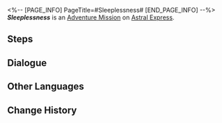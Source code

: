<%-- [PAGE_INFO]
PageTitle=#Sleeplessness#
[END_PAGE_INFO] --%>
{{Stub|Dialogue.}}
{{Mission Infobox
|id            = 4050010
|title         = 
|image         = <!--Mission Sleeplessness.png-->
|type          = Adventure
|event_name    = 
|chapter       = 
|requirements  = 
|summary       = <!--official mission summary from Fate's Atlas-->
|characters    = Pom-Pom; Trailblazer
|startLocation = [[Astral Express]] - [[Parlor Car]]
|world         = Astral Express
|area          = Parlor Car
|prev          = 
|next          = 
|rewards       = Adventure Log*1; Protein Rice*1; Credit*8,000
}}
'''''Sleeplessness''''' is an [[Adventure Mission]] on [[Astral Express]].

==Steps==


<!--
==Gameplay Notes==

--><!--
==Trial Character==

-->
==Dialogue==
{{Stub Dialogue}}
{{Dialogue Start}}
:{{tx}}
{{Dialogue End}}

==Other Languages==
{{Other Languages
|en   = Sleeplessness
|zhs  = 无心睡眠
|zht  = 無心睡眠
|ja   = 眠れない
|ko   = 잠들지 않다
|es   = Insomnio
|fr   = Insomnie
|ru   = Бессонница
|th   = ไม่อาจข่มใจให้หลับใหล
|vi   = Giấc Ngủ Vô Tình
|de   = Schlaflosigkeit
|id   = Insomnia
|pt   = Insônia
}}

==Change History==
{{Change History|1.0}}

